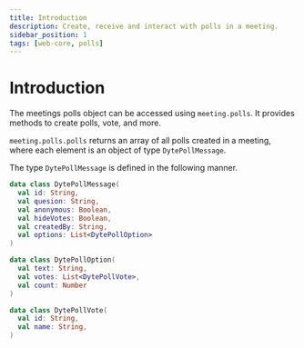 ```yaml
---
title: Introduction
description: Create, receive and interact with polls in a meeting.
sidebar_position: 1
tags: [web-core, polls]
---
```


# Introduction

The meetings polls object can be accessed using `meeting.polls`. It provides methods to create polls, vote, and more. 

`meeting.polls.polls` returns an array of all polls created in a meeting, where each element is an object of type  `DytePollMessage`.

The type `DytePollMessage` is defined in the following manner.
```kotlin
data class DytePollMessage(
  val id: String,
  val quesion: String,
  val anonymous: Boolean,
  val hideVotes: Boolean,
  val createdBy: String,
  val options: List<DytePollOption>
)

data class DytePollOption(
  val text: String,
  val votes: List<DytePollVote>,
  val count: Number
)

data class DytePollVote(
  val id: String,
  val name: String,
)
```
